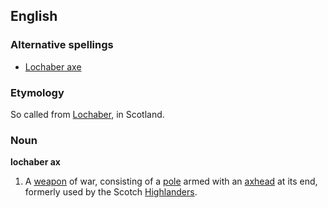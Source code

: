 ==English==

===Alternative spellings===
* [[Lochaber axe]]

===Etymology===
So called from [[Lochaber]], in Scotland.

===Noun===
'''lochaber ax'''
# A [[weapon]] of war, consisting of a [[pole]] armed with an [[axhead]] at its end, formerly used by the Scotch [[Highlander]]s.